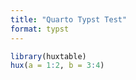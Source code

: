 ```yaml
---
title: "Quarto Typst Test"
format: typst
---
```


```r
library(huxtable)
hux(a = 1:2, b = 3:4)
```
